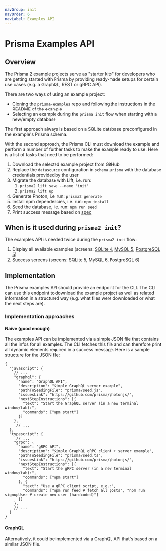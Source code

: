 ```yaml
---
navGroup: init
navOrder: 6
navLabel: Examples API
---
```


# Prisma Examples API

## Overview 

The Prisma 2 example projects serve as "starter kits" for developers who are getting started with Prisma by providing ready-made setups for certain use cases (e.g. a GraphQL, REST or gRPC API).

There are two ways of using an example project:

- Cloning the `prisma-examples` repo and following the instructions in the README of the example
- Selecting an example during the `prisma init` flow when starting with a new/empty database

The first approach always is based on a SQLite database preconfigured in the example's Prisma schema. 

With the second approach, the Prisma CLI must download the example and perform a number of further tasks to make the example ready to use. Here is a list of tasks that need to be performed:

1. Download the selected example project from GitHub
1. Replace the `datasource` configuration in `schema.prisma` with the database credentials provided by the user
1. Migrate the database with Lift, i.e. run:
    1. `prisma2 lift save --name 'init'` 
    1. `prisma2 lift up`
1. Generate Photon, i.e. run: `prisma2 generate`
1. Install npm dependencies, i.e. run: `npm install`
1. Seed the database, i.e. run: `npm run seed`
1. Print success message based on [spec](./success-screens)

## When is it used during `prisma2 init`?

The examples API is needed twice during the `prisma2 init` flow:

1. Display all available examples (screens: [SQLite 4](./sqlite#4-example-selection), [MySQL 5](./mysql#5-example-selection), [PostgreSQL 5](./postgresql#5-example-selection))
1. Success screens (screens: SQLite 5, MySQL 6, PostgreSQL 6)

## Implementation

The Prisma examples API should provide an endpoint for the CLI. The CLI can use this endpoint to download the example project as well as related information in a structured way (e.g. what files were downloaded or what the next steps are).

### Implementation approaches 

#### Naive (good enough)

The examples API can be implemented via a simple JSON file that contains all the infos for all examples. The CLI fetches this file and can therefore print all dynamic elements required in a success message. Here is a sample structure for the JSON file:

```jsonc
{
  "javascript": {
    // ...
    "graphql": {
      "name": "GraphQL API",
      "description": "Simple GraphQL server example",
      "pathToSeedingFile": "prisma/seed.js",
      "issuesLink": "https://github.com/prisma/photonjs/",
      "nextStepInstructions": [{
        "text": "Start the GraphQL server (in a new terminal window/tab):",
        "commands": ["npm start"]
      }]
    },
     // ...
  },
  "typescript": {
     // ...
    "grpc": {
      "name": "gRPC API",
      "description": "Simple GraphQL gRPC client + server example",
      "pathToSeedingFile": "prisma/seed.ts",
      "issuesLink": "https://github.com/prisma/photonjs/",
      "nextStepInstructions": [{
        "text": "Start the gRPC server (in a new terminal window/tab):",
        "commands": ["npm start"]
      }, {
        "text": "Use a gRPC client script, e.g.:",
        "commands": ["npm run feed # fetch all posts", "npm run signupUser # create new user (hardcoded)"]
      }]
    },
    // ...
  }
}
```


#### GraphQL

Alternatively, it could be implemented via a GraphQL API that's based on a similar JSON file.
